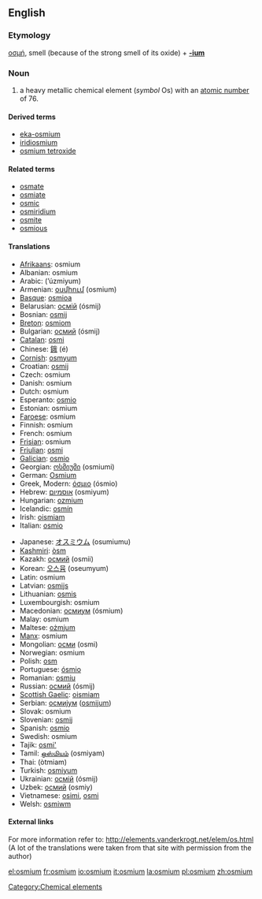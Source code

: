 {{See|Osmium}}

==English==
{{elements|Os|rhenium|Re|iridium|Ir}}
===Etymology===
{{Gr.}} [[οσμή]], smell (because of the strong smell of its oxide) + '''[[-ium]]'''

=== Noun ===
{{en-noun-unc}}
{{wikipedia}}

# a heavy metallic chemical element (''symbol'' Os) with an [[atomic number]] of 76.

====Derived terms====
*[[eka-osmium]]
*[[iridiosmium]]
*[[osmium tetroxide]]

====Related terms====
*[[osmate]]
*[[osmiate]]
*[[osmic]]
*[[osmiridium]]
*[[osmite]]
*[[osmious]]

==== Translations ====
{{top}}
*[[Afrikaans]]: osmium
*Albanian: osmium
*Arabic: {{ARchar|[[ازميوم]]}} (’úzmiyum) {{m}}
*Armenian: [[օսմիում]] (osmium)
*[[Basque]]: [[osmioa]]
*Belarusian: [[осмiй]] (ósmij) {{m}}
*Bosnian: [[osmij]]
*[[Breton]]: [[osmiom]]
*Bulgarian: [[осмий]] (ósmij) {{m}}
*[[Catalan]]: [[osmi]]
*Chinese: [[鋨]] (é)
*[[Cornish]]: [[osmyum]]
*Croatian: [[osmij]]
*Czech: osmium
*Danish: osmium
*Dutch: osmium {{n}}
*Esperanto: [[osmio]]
*Estonian: osmium
*[[Faroese]]: osmium
*Finnish: osmium
*French: osmium {{m}}
*[[Frisian]]: osmium
*[[Friulian]]: [[osmi]]
*[[Galician]]: [[osmio]]
*Georgian: [[ოსმიუმი]] (osmiumi)
*German: [[Osmium]] {{n}}
*Greek, Modern: [[όσμιο]] (ósmio) {{n}}
*Hebrew: [[אוסמיום]] (osmiyum)
*Hungarian: [[ozmium]]
*Icelandic: [[osmín]]
*Irish: [[oismiam]]
*Italian: [[osmio]] {{m}}
{{mid}}
*Japanese: [[オスミウム]] (osumiumu)
*[[Kashmiri]]: [[òsm]]
*Kazakh: [[осмий]] (osmii)
*Korean: [[오스뮴]] (oseumyum)
*Latin: osmium
*Latvian: [[osmijs]]
*Lithuanian: [[osmis]]
*Luxembourgish: osmium
*Macedonian: [[осмиум]] (ósmium) {{m}}
*Malay: osmium
*Maltese: [[ożmjum]]
*[[Manx]]: osmium
*Mongolian: [[осми]] (osmi)
*Norwegian: osmium
*Polish: [[osm]] {{m}}
*Portuguese: [[ósmio]] {{m}}
*Romanian: [[osmiu]] {{n}}
*Russian: [[осмий]] (ósmij) {{m}}
*[[Scottish Gaelic]]: [[oismiam]]
*Serbian: [[осмиjум]] ([[osmijum]]) {{m}}
*Slovak: osmium
*Slovenian: [[osmij]]
*Spanish: [[osmio]] {{m}}
*Swedish: osmium
*Tajik: [[osmi']]
*Tamil: [[ஒஸ்மியம்]] (osmiyam)
*Thai: {{THchar|[[ออสเมียม]]}} (òtmiam)
*Turkish: [[osmiyum]]
*Ukrainian: [[осмiй]] (ósmij) {{m}}
*Uzbek: [[осмий]] (osmiy)
*Vietnamese: [[osimi]], [[osmi]]
*Welsh: [[osmiwm]]
{{bottom}}

====External links====
For more information refer to:
http://elements.vanderkrogt.net/elem/os.html
(A lot of the translations were taken from that site with permission from the author)

[[Category:Chemical elements]]

[[el:osmium]]
[[fr:osmium]]
[[io:osmium]]
[[it:osmium]]
[[la:osmium]]
[[pl:osmium]]
[[zh:osmium]]